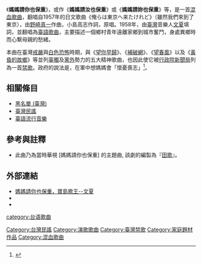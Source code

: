 {{Infobox Hokkien name
| title      = 媽媽請你也保重
| hanji      = 媽媽請汝也保重
| poj        = Má-má chhiáⁿ Lí iā Pó-tiōng
| hanlo      = 
| tl         = Má-má tshiánn Lí iā Pó-tiōng
| bp         = Mǎmǎ cniǎ Lǐ yiâ Bǒdiông
| hokkienipa = 
| context    = 
| image      = 
| caption    = 
}}
《'''媽媽請你也保重'''》，或作《'''媽媽請汝也保重'''》或《'''媽媽請妳也保重'''》等，是一首[[混血歌曲|混血歌曲]]，翻唱自1957年的日文歌曲《俺らは東京へ来たけれど》（雖然我們來到了東京），由[[野崎真一|野崎真一]]作曲，小島高志作詞，{{link-ja|藤島桓夫|藤島桓夫}}原唱。1958年，由[[臺灣|臺灣]]音樂人[[文夏|文夏]]填詞，並翻唱為[[台語歌曲|臺語歌曲]]，主要描述一個鄉村青年遠離家鄉到城市奮鬥，身處異鄉時而心繫母親的愁緒。

本曲在臺灣[[台灣戒嚴時期|戒嚴]]與[[台灣白色恐怖|白色恐怖]]時期，與《[[望你早歸|望你早歸]]》、《[[補破網|補破網]]》、《[[望春風|望春風]]》以及《[[黃昏的故鄉|黃昏的故鄉]]》等並列[[臺獨|臺獨]]及[[黨外|黨外]]勢力的五大精神歌曲，也因此使它被[[行政院新聞局|行政院新聞局]]列為一首[[禁歌|禁歌]]。政府的說法是，在軍中想媽媽會「懷憂喪志」<ref>{{Cite web |url=http://home.comcast.net/~tzeng2/TaiwanPopSongs/ |title=台語歌謠望春風: History of Taiwanese Pop Songs |accessdate=2015-12-19 |archive-date=2012-06-21 |archive-url=https://web.archive.org/web/20120621134123/http://home.comcast.net/~tzeng2/TaiwanPopSongs/ |dead-url=no }}</ref>。

== 相關條目 ==
* [[黑名單_(臺灣)|黑名單 (臺灣)]]
* [[臺灣民謠|臺灣民謠]]
* [[臺語流行音樂|臺語流行音樂]]

== 參考與註釋 ==
* 此曲乃為當時華視 [媽媽請你也保重] 的主題曲, 該劇的編製為『[[田歌|田歌]]』。
{{reflist}}

== 外部連結 ==
* [http://www.taiwan-panorama.com/tw/show_issue.php?id=201140004044c.txt&table1=0&cur_page=1&distype=text  媽媽請你也保重，寶島歌王--文夏] {{Wayback|url=http://www.taiwan-panorama.com/tw/show_issue.php?id=201140004044c.txt&table1=0&cur_page=1&distype=text |date=20170912011945 }}
* {{YouTube|1I4HvFlA4eQ|文夏版本}}
* {{YouTube|COmf4pN9TKg|葉啟田版本}}

{{台語流行音樂}}
{{DEFAULTSORT:媽媽請你也保重}}
[[Category:台灣民謠|Category:台灣民謠]]
[[Category:演歌歌曲|Category:演歌歌曲]]
[[category:台语歌曲|category:台语歌曲]]
[[Category:臺灣禁歌|Category:臺灣禁歌]]
[[Category:家庭題材作品|Category:家庭題材作品]]
[[Category:混血歌曲|Category:混血歌曲]]